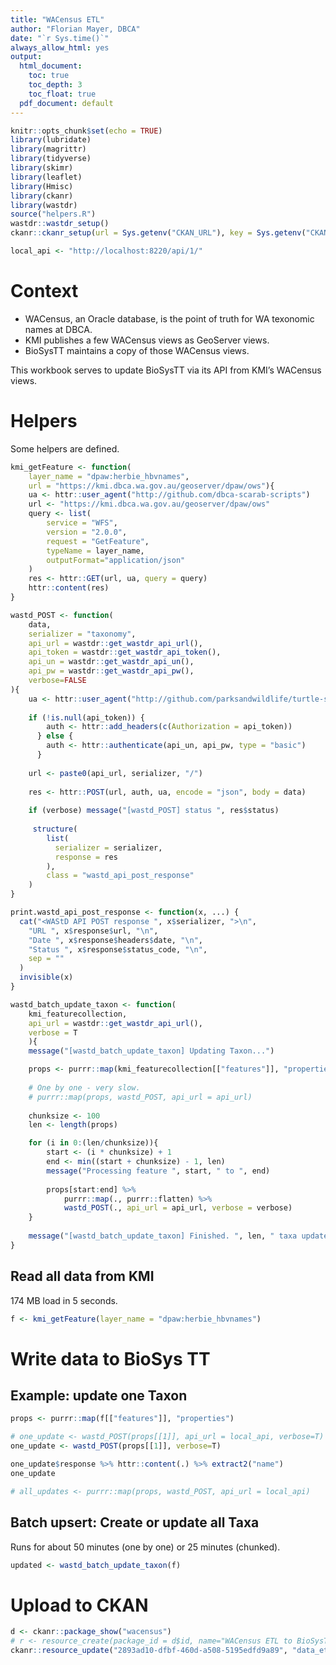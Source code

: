 ```yaml
---
title: "WACensus ETL"
author: "Florian Mayer, DBCA"
date: "`r Sys.time()`"
always_allow_html: yes
output:
  html_document:
    toc: true
    toc_depth: 3
    toc_float: true
  pdf_document: default
---
```




```r
knitr::opts_chunk$set(echo = TRUE)
library(lubridate)
library(magrittr)
library(tidyverse)
library(skimr)
library(leaflet)
library(Hmisc)
library(ckanr)
library(wastdr)
source("helpers.R")
wastdr::wastdr_setup()
ckanr::ckanr_setup(url = Sys.getenv("CKAN_URL"), key = Sys.getenv("CKAN_API_KEY"))

local_api <- "http://localhost:8220/api/1/"
```

# Context

* WACensus, an Oracle database, is the point of truth for WA texonomic names at DBCA.
* KMI publishes a few WACensus views as GeoServer views.
* BioSysTT maintains a copy of those WACensus views.

This workbook serves to update BioSysTT via its API from KMI's WACensus views.


# Helpers
Some helpers are defined.

```r
kmi_getFeature <- function(
    layer_name = "dpaw:herbie_hbvnames", 
    url = "https://kmi.dbca.wa.gov.au/geoserver/dpaw/ows"){
    ua <- httr::user_agent("http://github.com/dbca-scarab-scripts")
    url <- "https://kmi.dbca.wa.gov.au/geoserver/dpaw/ows"
    query <- list(
        service = "WFS",
        version = "2.0.0",
        request = "GetFeature",
        typeName = layer_name,
        outputFormat="application/json"
    )
    res <- httr::GET(url, ua, query = query)
    httr::content(res)
}

wastd_POST <- function(
    data,
    serializer = "taxonomy",
    api_url = wastdr::get_wastdr_api_url(),
    api_token = wastdr::get_wastdr_api_token(),
    api_un = wastdr::get_wastdr_api_un(),
    api_pw = wastdr::get_wastdr_api_pw(),
    verbose=FALSE
){
    ua <- httr::user_agent("http://github.com/parksandwildlife/turtle-scripts")
    
    if (!is.null(api_token)) {
        auth <- httr::add_headers(c(Authorization = api_token))
      } else {
        auth <- httr::authenticate(api_un, api_pw, type = "basic")
      }
    
    url <- paste0(api_url, serializer, "/")
    
    res <- httr::POST(url, auth, ua, encode = "json", body = data)
    
    if (verbose) message("[wastd_POST] status ", res$status)
    
     structure(
        list(
          serializer = serializer,
          response = res
        ),
        class = "wastd_api_post_response"
    )
}

print.wastd_api_post_response <- function(x, ...) {
  cat("<WAStD API POST response ", x$serializer, ">\n",
    "URL ", x$response$url, "\n",  
    "Date ", x$response$headers$date, "\n",
    "Status ", x$response$status_code, "\n",
    sep = ""
  )
  invisible(x)
}

wastd_batch_update_taxon <- function(
    kmi_featurecollection,
    api_url = wastdr::get_wastdr_api_url(),
    verbose = T
    ){
    message("[wastd_batch_update_taxon] Updating Taxon...")

    props <- purrr::map(kmi_featurecollection[["features"]], "properties")
    
    # One by one - very slow.    
    # purrr::map(props, wastd_POST, api_url = api_url)
    
    chunksize <- 100
    len <- length(props)

    for (i in 0:(len/chunksize)){
        start <- (i * chunksize) + 1
        end <- min((start + chunksize) - 1, len)
        message("Processing feature ", start, " to ", end)
        
        props[start:end] %>% 
            purrr::map(., purrr::flatten) %>%
            wastd_POST(., api_url = api_url, verbose = verbose)
    }
    
    message("[wastd_batch_update_taxon] Finished. ", len, " taxa updated.")
}
```

## Read all data from KMI

174 MB load in 5 seconds.

```r
f <- kmi_getFeature(layer_name = "dpaw:herbie_hbvnames")
```

# Write data to BioSys TT

## Example: update one Taxon

```r
props <- purrr::map(f[["features"]], "properties")

# one_update <- wastd_POST(props[[1]], api_url = local_api, verbose=T)
one_update <- wastd_POST(props[[1]], verbose=T)

one_update$response %>% httr::content(.) %>% extract2("name")
one_update

# all_updates <- purrr::map(props, wastd_POST, api_url = local_api)
```

## Batch upsert: Create or update all Taxa

Runs for about 50 minutes (one by one) or 25 minutes (chunked).

```r
updated <- wastd_batch_update_taxon(f)
```


# Upload to CKAN

```r
d <- ckanr::package_show("wacensus")
# r <- resource_create(package_id = d$id, name="WACensus ETL to BioSysTT", format="HTML", upload = "data_etl_wacensus.html")
ckanr::resource_update("2893ad10-dfbf-460d-a508-5195edfd9a89", "data_etl_wacensus.html")
```
